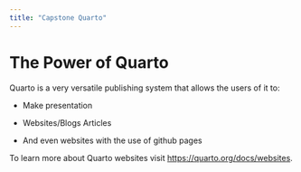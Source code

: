 ```yaml
---
title: "Capstone Quarto"
---
```


# The Power of Quarto

Quarto is a very versatile publishing system that allows the users of it to:

-   Make presentation

-   Websites/Blogs Articles

-   And even websites with the use of github pages

To learn more about Quarto websites visit <https://quarto.org/docs/websites>.
